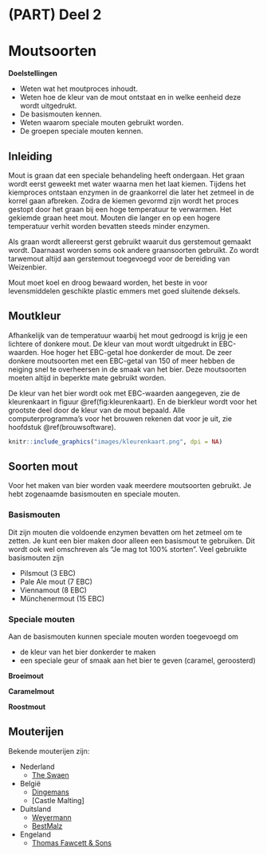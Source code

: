 # (PART) Deel 2 {-}

# Moutsoorten

**Doelstellingen**

-  Weten wat het moutproces inhoudt.
-  Weten hoe de kleur van de mout ontstaat en in welke eenheid deze wordt uitgedrukt.
-  De basismouten kennen.
-  Weten waarom speciale mouten gebruikt worden.
-  De groepen speciale mouten kennen.

## Inleiding

Mout is graan dat een speciale behandeling heeft ondergaan. Het graan wordt eerst geweekt met water waarna men het laat kiemen. Tijdens het kiemproces ontstaan enzymen in de graankorrel die later het zetmeel in de korrel gaan afbreken. Zodra de kiemen gevormd zijn wordt het proces gestopt door het graan bij een hoge temperatuur te verwarmen. Het gekiemde graan heet mout. Mouten die langer en op een hogere temperatuur verhit worden bevatten steeds minder enzymen.

Als graan wordt allereerst gerst gebruikt waaruit dus gerstemout gemaakt wordt. Daarnaast worden soms ook andere graansoorten gebruikt. Zo wordt tarwemout altijd aan gerstemout toegevoegd voor de bereiding van Weizenbier.

Mout moet koel en droog bewaard worden, het beste in voor levensmiddelen geschikte plastic emmers met goed sluitende deksels.

## Moutkleur

Afhankelijk van de temperatuur waarbij het mout gedroogd is krijg je een lichtere of donkere mout. De kleur van mout wordt uitgedrukt in EBC-waarden. Hoe hoger het EBC-getal hoe donkerder de mout. De zeer donkere moutsoorten met een EBC-getal van 150 of meer hebben de neiging snel te overheersen in de smaak van het bier. Deze moutsoorten moeten altijd in beperkte mate gebruikt worden.

De kleur van het bier wordt ook met EBC-waarden aangegeven, zie de kleurenkaart in figuur \@ref(fig:kleurenkaart). En de bierkleur wordt voor het grootste deel door de kleur van de mout bepaald. Alle computerprogramma's voor het brouwen rekenen dat voor je uit, zie hoofdstuk \@ref(brouwsoftware).

```r
knitr::include_graphics("images/kleurenkaart.png", dpi = NA)
```

## Soorten mout

Voor het maken van bier worden vaak meerdere moutsoorten gebruikt. Je hebt zogenaamde basismouten en speciale mouten.

### Basismouten

Dit zijn mouten die voldoende enzymen bevatten om het zetmeel om te zetten. Je kunt een bier maken door alleen een basismout te gebruiken. Dit wordt ook wel omschreven als "Je mag tot 100% storten". Veel gebruikte basismouten zijn

-  Pilsmout (3 EBC)
-  Pale Ale mout (7 EBC)
-  Viennamout (8 EBC)
-  Münchenermout (15 EBC)

### Speciale mouten

Aan de basismouten kunnen speciale mouten worden toegevoegd om

-  de kleur van het bier donkerder te maken
-  een speciale geur of smaak aan het bier te geven (caramel, geroosterd)

**Broeimout**

**Caramelmout**

**Roostmout**

## Mouterijen

Bekende mouterijen zijn:

-  Nederland
   +  [The Swaen](http://theswaen.com/)
-  België
   +  [Dingemans](http://www.dingemansmout.be/)
   +  [Castle Malting]
-  Duitsland
   +  [Weyermann](https://www.weyermann.de/)
   +  [BestMalz](https://bestmalz.de)
-  Engeland
   +  [Thomas Fawcett & Sons](http://www.fawcett-maltsters.co.uk/)
